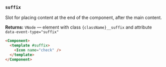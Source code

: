 ### `suffix`

Slot for placing content at the end of the component, after the main content.

**Returns:** `VNode` — element with class `{className}__suffix` and attribute `data-event-type="suffix"`

```html
<Component>
  <template #suffix>
    <Icon name="check" />
  </template>
</Component>
```
